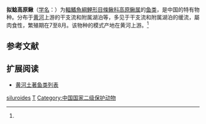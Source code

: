 {{Speciesbox
| name = 拟鲶高原鳅
| status = NE
| status_system = IUCN3.1
| image = 
| genus = Triplophysa
| species = siluroides
| authority = {{le|Herzenstein|Solomon Herzenstein}}, 1888<ref name='id6410'>{{cite web| url =http://www.bioinfo.cn/db05/BjdwSpecies.php?action=view&id=6410| title =拟鲶高原鳅| work =中国动物物种编目数据库| publisher =中国科学院微生物研究所| author =中国科学院动物研究所| accessdate =2009-04-11| deadurl =yes| archiveurl =https://web.archive.org/web/20160305021644/http://www.bioinfo.cn/db05/BjdwSpecies.php?action=view&id=6410| archivedate =2016-03-05}}</ref>
| synonyms = *''Nemachilus siluroides'',Herzenstein, 1888
}}

'''拟鲶高原鳅'''（[[学名|学名]]：{{lang|la|''Triplophysa siluroides''}}）为[[輻鰭魚綱|輻鰭魚綱]][[鯉形目|鯉形目]][[條鳅科|條鳅科]][[高原鳅属|高原鳅属]]的[[鱼类|鱼类]]，是中国的特有物种。分布于[[黄河|黄河]]上游的干支流和附属湖泊等，多见于干支流和附属湖泊的缓流，屬肉食性，繁殖期在7至8月。该物种的模式产地在黄河上游。<ref name='id6410'/>

== 参考文献 ==
{{reflist}}

== 扩展阅读 ==
{{refbegin}}
{{wikispecies-inline|Triplophysa siluroides|拟鲶高原鳅}}
{{refend}}
* [[黄河土著鱼类列表|黄河土著鱼类列表]]
{{Taxonbar|from=Q1041703}}

[[Category:高原鳅属|siluroides]]
[[Category:1888年描述的鱼类|T]]
[[Category:中国国家二级保护动物|Category:中国国家二级保护动物]]


{{鯉形目小作品}}